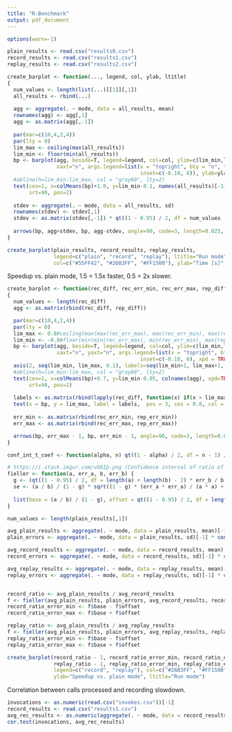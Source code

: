 ```yaml
---
title: "R-Benchmark"
output: pdf_document
---
```


```r
options(warn=-1)

plain_results <- read.csv("results0.csv")
record_results <- read.csv("results1.csv")
replay_results <- read.csv("results2.csv")

create_barplot <- function(..., legend, col, ylab, ltitle)
{
  num_values <- length(list(...)[[1]][,1])
  all_results <- rbind(...)
  
  agg <- aggregate(. ~ mode, data = all_results, mean)
  rownames(agg) <- agg[,1]
  agg <- as.matrix(agg[,-1])
  
  par(mar=c(10,4,2,4))
  par(lty = 0)
  lim_max <- ceiling(max(all_results))
  lim_min <- floor(min(all_results))
  bp <- barplot(agg, beside=T, legend=legend, col=col, ylim=c(lim_min,lim_max),
                xaxt="n", args.legend=list(x = "topright", bty = "n", title=ltitle,
                                           inset=c(-0.10, 0)), ylab=ylab)
  #abline(h=lim_min:lim_max, col = "gray60", lty=2)
  text(cex=1, x=colMeans(bp)+1.0, y=lim_min-0.1, names(all_results)[-1], xpd=TRUE,
       srt=90, pos=2)
  
  stdev <- aggregate(. ~ mode, data = all_results, sd)
  rownames(stdev) <- stdev[,1]
  stdev <- as.matrix(stdev[,-1]) * qt((1 - 0.95) / 2, df = num_values - 1) / sqrt(num_values)
  
  arrows(bp, agg+stdev, bp, agg-stdev, angle=90, code=3, length=0.025, lty=1)
}

create_barplot(plain_results, record_results, replay_results,
               legend=c("plain", "record", "replay"), ltitle="Run mode",
               col=c("#55FF42", "#26B3FF", "#FF1500"), ylab="Time [s]")
```

Speedup vs. plain mode, 1.5 = 1.5x faster, 0.5 = 2x slower.
```r
create_barplot <- function(rec_diff, rec_err_min, rec_err_max, rep_diff, rep_err_min, rep_err_max, legend, col, ylab, ltitle)
{
  num_values <- length(rec_diff)
  agg <- as.matrix(rbind(rec_diff, rep_diff))

  par(mar=c(10,4,2,4))
  par(lty = 0)
  lim_max <- 0.8#ceiling(max(max(rec_err_max), max(rec_err_min), max(rep_err_max), max(rep_err_min)) * 10) / 10 - 1
  lim_min <- -0.8#floor(min(min(rec_err_max), min(rec_err_min), max(rep_err_max), max(rep_err_min)) * 10) / 10 - 1
  bp <- barplot(agg, beside=T, legend=legend, col=col, ylim=c(lim_min,lim_max),
                xaxt="n", yaxt="n", args.legend=list(x = "topright", bty = "n", title=ltitle,
                                           inset=c(-0.10, 0), xpd = TRUE), ylab=ylab, xpd = FALSE)
  axis(2, seq(lim_min, lim_max, 0.1), labels=seq(lim_min+1, lim_max+1, 0.1))
  #abline(h=lim_min:lim_max, col = "gray60", lty=2)
  text(cex=1, x=colMeans(bp)+0.7, y=lim_min-0.05, colnames(agg), xpd=TRUE,
       srt=90, pos=2)
  
  labels <- as.matrix(rbind(lapply(rec_diff, function(x) if(x > lim_max) ceiling((x+1)*10)/10 else ""), lapply(rep_diff, function(x) if(x > lim_max) ceiling((x+1)*10)/10 else "")))
  text(x = bp, y = lim_max, label = labels,  pos = 3, cex = 0.8, col = "black", xpd = TRUE)
  
  err_min <- as.matrix(rbind(rec_err_min, rep_err_min))
  err_max <- as.matrix(rbind(rec_err_max, rep_err_max))

  arrows(bp, err_max - 1, bp, err_min - 1, angle=90, code=3, length=0.025, lty=1)
}

conf_int_t_coef <- function(alpha, n) qt((1 - alpha) / 2, df = n - 1) / sqrt(n)

# https://i.stack.imgur.com/vO8Ip.png (Confidence interval of ratio of two means - Fieller's theorem)
fieller <- function(a, err_a, b, err_b) {
  g <- (qt((1 - 0.95) / 2, df = length(a) + length(b) - 2) * err_b / b)^2
  se <- (a / b) / (1 - g) * sqrt((1 - g) * (err_a * err_a) / (a * a) + (err_b * err_b) / (b * b))
  
  list(base = (a / b) / (1 - g), offset = qt((1 - 0.95) / 2, df = length(a) + length(b) - 2) * se)
}

num_values <- length(plain_results[,1])

avg_plain_results <- aggregate(. ~ mode, data = plain_results, mean)[-1]
plain_errors <- aggregate(. ~ mode, data = plain_results, sd)[-1] * conf_int_t_coef(0.95, num_values)

avg_record_results <- aggregate(. ~ mode, data = record_results, mean)[-1]
record_errors <- aggregate(. ~ mode, data = record_results, sd)[-1] * conf_int_t_coef(0.95, num_values)

avg_replay_results <- aggregate(. ~ mode, data = replay_results, mean)[-1]
replay_errors <- aggregate(. ~ mode, data = replay_results, sd)[-1] * conf_int_t_coef(0.95, num_values)


record_ratio <- avg_plain_results / avg_record_results
f <- fieller(avg_plain_results, plain_errors, avg_record_results, record_errors)
record_ratio_error_min <- f$base - f$offset
record_ratio_error_max <- f$base + f$offset

replay_ratio <- avg_plain_results / avg_replay_results
f <- fieller(avg_plain_results, plain_errors, avg_replay_results, replay_errors)
replay_ratio_error_min <- f$base - f$offset
replay_ratio_error_max <- f$base + f$offset

create_barplot(record_ratio - 1, record_ratio_error_min, record_ratio_error_max,
               replay_ratio - 1, replay_ratio_error_min, replay_ratio_error_max,
               legend=c("record", "replay"), col=c("#26B3FF", "#FF1500"),
               ylab="Speedup vs. plain mode", ltitle="Run mode")
```

Correlation between calls processed and recording slowdown.
```r
invocations <- as.numeric(read.csv("invokes.csv"))[-1]
record_results <- read.csv("results1.csv")
avg_rec_results <- as.numeric(aggregate(. ~ mode, data = record_results, mean))[-1]
cor.test(invocations, avg_rec_results)
```